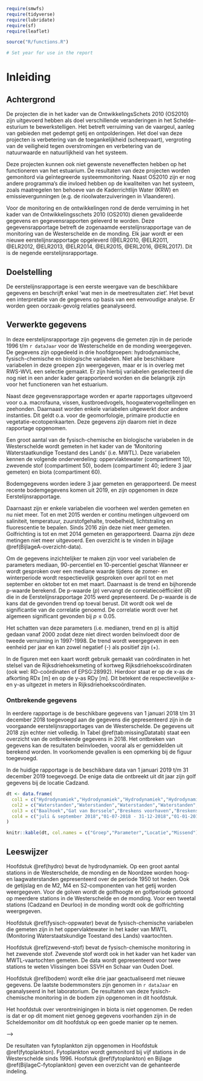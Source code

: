 <!-- TO DO:
- add table missing data
-->

```r

require(smwfs)
require(tidyverse)
require(lubridate)
require(sf)
require(leaflet)

source("R/functions.R")
```

```r

# Set year for use in the report

```

# Inleiding {#inleiding}

## Achtergrond {#achtergrond}

De projecten die in het kader van de OntwikkelingsSchets 2010 (OS2010) zijn uitgevoerd hebben als doel verschillende veranderingen in het Schelde-esturium te bewerkstelligen. Het betreft verruiming van de vaargeul, aanleg van gebieden met gedempt getij en ontpolderingen. Het doel van deze projecten is verbetering van de toegankelijkheid (scheepvaart), vergroting van de veiligheid tegen overstromingen en verbetering van de natuurwaarde en natuurlijkheid van het systeem.

Deze projecten kunnen ook niet gewenste neveneffecten hebben op het functioneren van het estuarium. De resultaten van deze projecten worden gemonitord via geïntegreerde systeemmonitoring. Naast OS2010 zijn er nog andere programma’s die invloed hebben op de kwaliteiten van het systeem, zoals maatregelen ten behoeve van de Kaderrichtlijn Water (KRW) en emissievergunningen (e.g. de rioolwaterzuiveringen in Vlaanderen). 

Voor de monitoring en de ontwikkelingen rond de derde verruiming in het kader van de Ontwikkelingsschets 2010 (OS2010) dienen gevalideerde gegevens en gegevensrapporten geleverd te worden. Deze gegevensrapportage betreft de zogenaamde eerstelijnsrapportage van de monitoring van de Westerschelde en de monding. Elk jaar wordt er een nieuwe eerstelijnsrapportage opgeleverd (@ELR2010, @ELR2011, @ELR2012, @ELR2013, @ELR2014, @ELR2015, @ERL2016, @ERL2017). Dit is de negende eerstelijnsrapportage. 

## Doelstelling {#doelstelling}

De eerstelijnsrapportage is een eerste weergave van de beschikbare gegevens en beschrijft enkel ‘wat men in de meetresultaten ziet’. Het bevat een interpretatie van de gegevens op basis van een eenvoudige analyse. Er worden geen oorzaak-gevolg relaties geanalyseerd. 

## Verwerkte gegevens

In deze eerstelijnsrapportage zijn gegevens die gemeten zijn in de periode 1996 t/m `r dataJaar` voor de Westerschelde en de monding weergegeven. De gegevens zijn opgedeeld in drie hoofdgroepen: hydrodynamische, fysisch-chemische en biologische variabelen. Niet alle beschikbare variabelen in deze groepen zijn weergegeven, maar er is in overleg met RWS-WVL een selectie gemaakt. Er zijn hierbij variabelen geselecteerd die nog niet in een ander kader gerapporteerd worden en die belangrijk zijn voor het functioneren van het estuarium.

Naast deze gegevensrapportage worden er aparte rapportages uitgevoerd voor o.a. macrofauna, vissen, kustbroedvogels, hoogwatervogeltellingen en zeehonden. Daarnaast worden enkele variabelen uitgewerkt door andere instanties. Dit geldt o.a. voor de geomorfologie, primaire productie en vegetatie-ecotopenkaarten. Deze gegevens zijn daarom niet in deze rapportage opgenomen.

Een groot aantal van de fysisch-chemische en biologische variabelen in de Westerschelde wordt gemeten in het kader van de  ‘Monitoring Waterstaatkundige Toestand des Lands' (i.e. MWTL). Deze variabelen kennen de volgende onderverdeling: oppervlaktewater (compartiment 10), zwevende stof (compartiment 50), bodem (compartiment 40; iedere 3 jaar gemeten) en biota (compartiment 60).


Bodemgegevens worden iedere 3 jaar gemeten en gerapporteerd.  De meest recente bodemgegevens komen uit 2019, en zijn opgenomen in deze Eerstelijnsrapportage. 

Daarnaast zijn er enkele variabelen die voorheen wel werden gemeten en nu niet meer. Tot en met 2015 werden er continu metingen uitgevoerd om saliniteit, temperatuur, zuurstofgehalte, troebelheid, lichtstraling en fluorescentie te bepalen. Sinds 2016 zijn deze niet meer gemeten. Golfrichting is tot en met 2014 gemeten en gerapporteerd. Daarna zijn deze metingen niet meer uitgevoerd. Een overzicht is te vinden in bijlage \@ref(BijlageA-overzicht-data).

Om de gegevens inzichtelijker te maken zijn voor veel variabelen de parameters mediaan, 90-percentiel en 10-percentiel geschat Wanneer er wordt gesproken over een mediane waarde tijdens de zomer- en winterperiode wordt respectievelijk gesproken over april tot en met september en oktober tot en met maart. Daarnaast is de trend en bijhorende p-waarde berekend. De p-waarde ($p$) vervangt de correlatiecoëfficiënt ($R$) die in de Eerstelijnsrapportage 2015 werd gepresenteerd. De p-waarde is de kans dat de gevonden trend op toeval berust. Dit wordt ook wel de significantie van de correlatie genoemd. De correlatie wordt over het algemeen significant gevonden bij $p \leq 0.05$. 

Het schatten van deze parameters (i.e. medianen, trend en p) is altijd gedaan vanaf 2000 zodat deze niet direct worden beïnvloedt door de tweede verruiming in 1997-1998. De trend wordt weergegeven in een eenheid per jaar en kan zowel negatief (-) als positief zijn (+).
<!-- Indien er een significante correlatie is geconstateerd, worden de trend en correlatiecoëfficiënt dikgedrukt weergegeven in de tabel. -->

In de figuren met een kaart wordt gebruik gemaakt van coördinaten in het stelsel van de Rijksdriehoeksmeting of kortweg Rijksdriehoekscoördinaten (ook wel: RD-coördinaten of EPSG:28992). Hierdoor staat er op de x-as de afkorting RDx [m] en op de y-as RDy [m]. Dit betekent de respectievelijke x- en y-as uitgezet in meters in Rijksdriehoekscoördinaten.

### Ontbrekende gegevens {#ontbrekende-data}

In eerdere rapportage is de beschikbare gegevens van 1 januari 2018 t/m 31 december 2018 toegevoegd aan de gegevens die gepresenteerd zijn in de voorgaande eerstelijnsrapportages van de Westerschelde. De gegevens uit 2018 zijn echter niet volledig. In Tabel \@ref(tab:missingDatatab) staat een overzicht van de ontbrekende gegevens in 2018. Het ontbreken van gegevens kan de resultaten beïnvloeden, vooral als er gemiddelden uit berekend worden. In voorkomende gevallen is een opmerking bij de figuur toegevoegd.

In de huidige rapportage is de beschikbare data van 1 januari 2019 t/m 31 december 2019 toegevoegd. De enige data die ontbreekt uit dit jaar zijn golf gegevens bij de locatie Cadzand.


```r

dt <- data.frame(
  col1 = c("Hydrodynamiek","Hydrodynamiek","Hydrodynamiek","Hydrodynamiek","Hydrodynamiek","Hydrodynamiek","Hydrodynamiek","Hydrodynamiek","Hydrodynamiek","Hydrodynamiek"),
  col2 = c("Waterstanden","Waterstanden","Waterstanden","Waterstanden","Waterstanden","Waterstanden","Waterstanden","Waterstanden","Waterstanden","Waterstanden"),
  col3 = c("Baalhoek","Gat van Borssele","Breskens voorhaven","Breskens voorhaven","Overloop van Hansweert","Overloop van Hansweert","Vlakte van de Raan","Vlakte van de Raan","Schaar van de Noord","Walsoorden"),
  col4 = c("juli & september 2018","01-07-2018 - 31-12-2018","01-01-2018 - 30-04-2018","juli 2018","01-01-2018 - 07-03-2018","juli 2018","juli & september 2018","29-11-2018 - 14-12-2018","juli & september 2018","juli & september 2018")
)

knitr::kable(dt, col.names = c("Groep","Parameter","Locatie","Missend"), caption = "De missende data in 2018 voor de Eerstelijnsrapportage van de Westerschelde per groep, parameter en locatie.")

```

## Leeswijzer

Hoofdstuk \@ref(hydro) bevat de hydrodynamiek. Op een groot aantal stations in de Westerschelde, de monding en de Noordzee worden hoog- en laagwaterstanden gepresenteerd over de periode 1950 tot heden. Ook de getijslag en de M2, M4 en S2-componenten van het getij worden weergegeven. Voor de golven wordt de golfhoogte en golfperiode getoond op meerdere stations in de Westerschelde en de monding. Voor een tweetal stations (Cadzand en Deurloo) in de monding wordt ook de golfrichting weergegeven. 
<!-- % update: ontbrekende data! -->

Hoofdstuk \@ref(fysisch-oppwater) bevat de fysisch-chemische variabelen die gemeten zijn in het oppervlaktewater in het kader van MWTL (Monitoring Waterstaatskundige Toestand des Lands) vaartochten. 
<!-- % update: ontbrekende data! -->

Hoofdstuk \@ref(zwevend-stof) bevat de fysisch-chemische monitoring in het zwevende stof. Zwevende stof wordt ook in het kader van het kader van MWTL-vaartochten gemeten. De data wordt gepresenteerd voor twee stations te weten Vlissingen boei SSVH en Schaar van Ouden Doel.
<!-- % update: ontbrekende data! -->

Hoofdstuk \@ref(bodem) wordt elke drie jaar geactualiseerd met nieuwe gegevens. De laatste bodemmonsters zijn genomen in `r dataJaar` en geanalyseerd in het laboratorium. De resultaten van deze fysisch-chemische monitoring in de bodem zijn opgenomen in dit hoofdstuk.
<!-- % update: ontbrekende data! -->

Het hoofdstuk over verontreinigingen in biota is niet opgenomen. De reden is dat er op dit moment niet genoeg gegevens voorhanden zijn in de Scheldemonitor om dit hoofdstuk op een goede manier op te nemen. 

<!-- Hoofdstuk \@ref(biota) betreft de biota. Voor de biota zijn de metingen in bot (*Platichthys flesus*) en mossel (*Mytilus edulis*) opgenomen. Het monitoringsplan is in 2000 aangepast waarbij er bij twee stations in plaats van drie stations in de Westerschelde biota verzameld worden.  -->
<!-- <!-- % update: ontbrekende data! --> -->

De resultaten van fytoplankton zijn opgenomen in Hoofdstuk \@ref(fytoplankton). Fytoplankton wordt gemonitord bij vijf stations in de Westerschelde sinds 1996. Hoofstuk \@ref(fytoplankton) en Bijlage \@ref(BijlageC-fytoplankton) geven een overzicht van de gehanteerde indeling.
